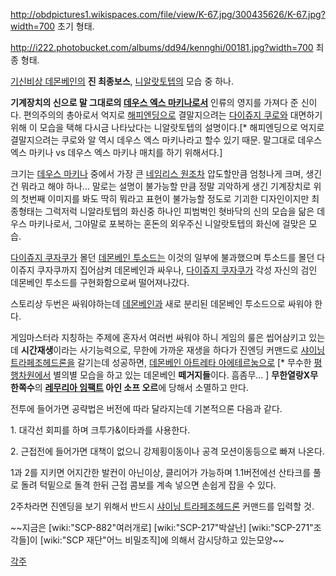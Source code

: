 http://obdpictures1.wikispaces.com/file/view/K-67.jpg/300435626/K-67.jpg?width=700
초기 형태.

http://i222.photobucket.com/albums/dd94/kennghi/00181.jpg?width=700
최종 형태.

[[기신비상 데몬베인]]의 '''진 최종보스''', [[니알랏토텝]]의 모습 중 하나.

'''기계장치의 신으로 말 그대로의 [[데우스 엑스 마키나]]로서''' 인류의 영지를 가져다 준 신이다. 편의주의의 총아로서 억지로 [[해피엔딩]]으로 결말지으려는 [[다이쥬지 쿠로]]와 대면하기 위해 이 모습을 택해 다시금 나타났다는 니알랏토텝의 설명이다.[* 해피엔딩으로 억지로 결말지으려는 쿠로와 알 역시 데우스 엑스 마키나라고 할수 있기 때문. 말그대로 데우스 엑스 마키나 vs 데우스 엑스 마키나 매치를 하기 위해서다.]

크기는 [[데우스 마키나]] 중에서 가장 큰 [[네임리스 원]]조차 압도할만큼 엄청나게 크며, 생긴 건 뭐라고 해야 하나... 말로는 설명이 불가능할 만큼 정말 괴악하게 생긴 기계장치로 위의 첫번째 이미지를 봐도 딱히 뭐라고 표현이 불가능할 정도로 기괴한 디자인이지만 최종형태는 그럭저럭 니알라토텝의 화신중 하나인 피범벅인 혓바닥의 신의 모습을 닮은 데우스 마키나로서, 그야말로 포복하는 혼돈의 외우주신 니알랏토텝의 화신에 걸맞은 모습.


[[다이쥬지 쿠자쿠]]가 몰던 [[데몬베인 투소드]]는 이것의 일부에 불과했으며 투소드를 몰던 다이쥬지 쿠자쿠까지 집어삼켜 데몬베인과 싸우나, [[다이쥬지 쿠자쿠]]가 각성 자신의 검인 데몬베인 투소드를 구현화함으로써 떨어져나갔다.

스토리상 두번은 싸워야하는데 [[데몬베인]]과 새로 분리된 데몬베인 투소드으로 싸워야 한다. 
 
게임마스터라 지칭하는 주제에 혼자서 여러번 싸워야 하니 게임의 룰은 씹어삼키고 있는데 '''시간재생'''이라는 사기능력으로, 무한에 가까운 재생을 하다가 진엔딩 커맨드로 [[샤이닝 트라페조헤드론]]을 갈기는데 성공하면, [[데몬베인 아트레타 아에테르눔]]으로 [* 무수한 [[평행차원]]에서 별의별 모습을 하고 있는 데몬베인 '''떼거지들'''이다. 흠좀무... ] '''무한열랑X무한쪽수'''의 '''[[레무리아 임팩트]] 아인 소프 오르'''에 당해서 소멸하고 만다.

전투에 들어가면 공략법은 버전에 따라 달라지는데 기본적으론 다음과 같다.

1. 대각선 회피를 하며 크투가&이타콰를 사용한다. 

2. 근접전에 들어가면 대책이 없으니 강제횡이동이나 공격 모션이동등으로 빠져 나온다.

1과 2를 지키면 어지간한 발컨이 아닌이상, 클리어가 가능하며 1.1버전에선 산타크를 풀로 돌려 턱밑으로 돌격 한뒤 근접 콤보를 계속 넣으면 손쉽게 잡을 수 있다.

2주차라면 진엔딩을 보기 위해서 반드시 [[샤이닝 트라페조헤드론]] 커맨드를 입력할 것.

~~지금은 [wiki:"SCP-882"여러개로] [wiki:"SCP-217"박살난] [wiki:"SCP-271"조각들]이 [wiki:"SCP 재단"어느 비밀조직]에 의해서 감시당하고 있는모양~~


[[각주]]
